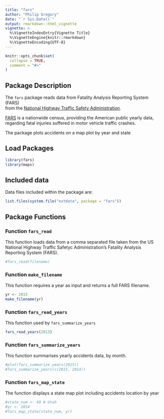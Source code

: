 ```yaml
---
title: "fars"
author: "Philip Gregory"
date: "`r Sys.Date()`"
output: rmarkdown::html_vignette
vignette: >
  %\VignetteIndexEntry{Vignette Title}
  %\VignetteEngine{knitr::rmarkdown}
  %\VignetteEncoding{UTF-8}
---
```


```r
knitr::opts_chunk$set(
  collapse = TRUE,
  comment = "#>"
)
```


## Package Description 

The `fars` package reads data from Fatality Analysis Reporting System (FARS)  
from the [National Highway Traffic Safety 
Administration](https://www.nhtsa.gov/research-data/fatality-analysis-reporting-system-fars).

[FARS](https://en.wikipedia.org/wiki/Fatality_Analysis_Reporting_System) is a
nationwide census, providing the American public yearly data, regarding fatal
injuries suffered in motor vehicle traffic crashes.

The package plots accidents on a map plot by year and state


## Load Packages

```r
library(fars)
library(maps)
```


## Included data

Data files included within the package are:

```r
list.files(system.file("extdata", package = "fars"))
```


## Package Functions

### Function `fars_read`

This function loads data from a comma separated file taken from the  US
National Highway Traffic Safetyc Administration's Fatality Analysis
Reporting System (FARS).

```r
#fars_read(filename)
```


### Function `make_filename`

This function requires a year as input and returns a full FARS filename.

```r
yr <- 2015
make_filename(yr)
```

### Function `fars_read_years`

This function used by `fars_summarize_years`

```r
fars_read_years(2013)
```


### Function `fars_summarize_years`

This function summarises yearly accidents data, by month.

```r
#plot(fars_summarize_years(2015))
#fars_summarize_years(c(2015, 2014))
```

### Function `fars_map_state`

The function displays a state map plot including accidents location
by year

```r
#state_num <- 49 # Utah
#yr <- 2014
#fars_map_state(state_num, yr)
```


